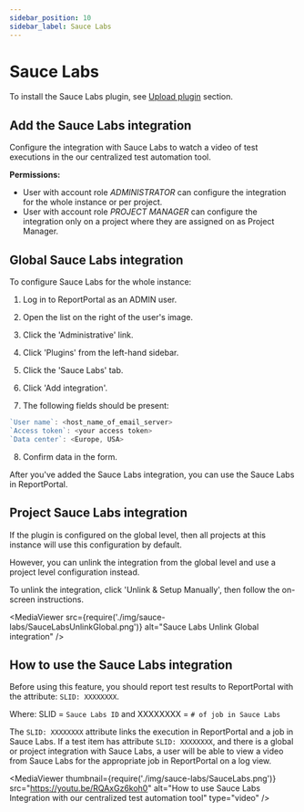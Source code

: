 ```yaml
---
sidebar_position: 10
sidebar_label: Sauce Labs
---
```


# Sauce Labs

To install the Sauce Labs plugin, see [Upload plugin](/plugins/ManagePlugins#upload-plugin) section.

## Add the Sauce Labs integration

Configure the integration with Sauce Labs to watch a video of test executions in the our centralized test automation tool.


**Permissions:**

- User with account role *ADMINISTRATOR* can configure the integration for the whole instance or per project.
- User with account role *PROJECT MANAGER* can configure the integration only on a project where they are assigned on as Project Manager.

## Global Sauce Labs integration

To configure Sauce Labs for the whole instance:

1. Log in to ReportPortal as an ADMIN user.

2. Open the list on the right of the user's image.

3. Click the 'Administrative' link.

4. Click 'Plugins' from the left-hand sidebar.

5. Click the 'Sauce Labs' tab.

6. Click 'Add integration'.

7. The following fields should be present:

  ```javascript 
  `User name`: <host_name_of_email_server>
  `Access token`: <your access token>
  `Data center`: <Europe, USA>
  ```

8. Confirm data in the form.

After you've added the Sauce Labs integration, you can use the Sauce Labs in ReportPortal.

## Project Sauce Labs integration

If the plugin is configured on the global level, then all projects at this instance will use this configuration by default.

However, you can unlink the integration from the global level and use a project level configuration instead.

To unlink the integration, click 'Unlink & Setup Manually', then follow the on-screen instructions.

<MediaViewer src={require('./img/sauce-labs/SauceLabsUnlinkGlobal.png')} alt="Sauce Labs Unlink Global integration" />

## How to use the Sauce Labs integration

Before using this feature, you should report test results to ReportPortal with the attribute: `SLID: XXXXXXXX`.

Where: SLID = `Sauce Labs ID` and XXXXXXXX = `# of job in Sauce Labs`

The `SLID: XXXXXXXX` attribute links the execution in ReportPortal and a job in Sauce Labs. If a test item has attribute `SLID: XXXXXXXX`, and there is a global or project integration with Sauce Labs, a user will be able to view a video from Sauce Labs for the appropriate job in ReportPortal on a log view.

<MediaViewer thumbnail={require('./img/sauce-labs/SauceLabs.png')} src="https://youtu.be/RQAxGz6koh0" alt="How to use Sauce Labs Integration with our centralized test automation tool" type="video" />
